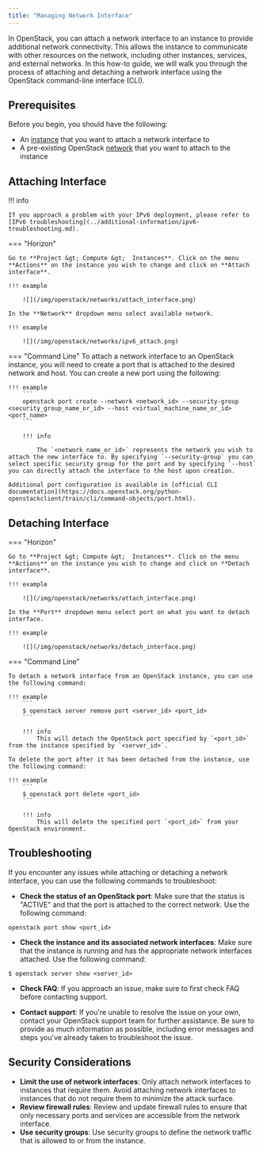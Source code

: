 ```yaml
---
title: "Managing Network Interface"
---
```

In OpenStack, you can attach a network interface to an instance to provide additional network connectivity. This allows the instance to communicate with other resources on the network, including other instances, services, and external networks. In this how-to guide, we will walk you through the process of attaching and detaching a network interface using the OpenStack command-line interface (CLI).

## Prerequisites

Before you begin, you should have the following:

- An [instance](../getting-started/creating-first-infrastructure.md) that you want to attach a network interface to
- A pre-existing OpenStack [network](../how-to-guides/create-networking.md) that you want to attach to the instance

## Attaching Interface

!!! info

    If you approach a problem with your IPv6 deployment, please refer to [IPv6 troubleshooting](../additional-information/ipv6-troubleshooting.md).

=== "Horizon"

    Go to **Project &gt; Compute &gt;  Instances**. Click on the menu **Actions** on the instance you wish to change and click on **Attach interface**.

    !!! example

        ![](/img/openstack/networks/attach_interface.png)

    In the **Network** dropdown menu select available network.

    !!! example

        ![](/img/openstack/networks/ipv6_attach.png)

=== "Command Line"
    To attach a network interface to an OpenStack instance, you will need to create a port that is attached to the desired network and host. You can create a new port using the following:

    !!! example
        ```
        openstack port create --network <network_id> --security-group <security_group_name_or_id> --host <virtual_machine_name_or_id> <port_name>
        ```

        !!! info

            The `<network_name_or_id>` represents the network you wish to attach the new interface to. By specifying `--security-group` you can select specific security group for the port and by specifying `--host` you can directly attach the interface to the host upon creation.

    Additional port configuration is available in [official CLI documentation](https://docs.openstack.org/python-openstackclient/train/cli/command-objects/port.html).

## Detaching Interface

=== "Horizon"

    Go to **Project &gt; Compute &gt;  Instances**. Click on the menu **Actions** on the instance you wish to change and click on **Detach interface**.

    !!! example

        ![](/img/openstack/networks/attach_interface.png)

    In the **Port** dropdown menu select port on what you want to detach interface.

    !!! example

        ![](/img/openstack/networks/detach_interface.png)


=== "Command Line"

    To detach a network interface from an OpenStack instance, you can use the following command:

    !!! example
        ```
        $ openstack server remove port <server_id> <port_id>
        ```

        !!! info
            This will detach the OpenStack port specified by `<port_id>` from the instance specified by `<server_id>`.

    To delete the port after it has been detached from the instance, use the following command:

    !!! example
        ```
        $ openstack port delete <port_id>
        ```

        !!! info
            This will delete the specified port `<port_id>` from your OpenStack environment.

## Troubleshooting

If you encounter any issues while attaching or detaching a network interface, you can use the following commands to troubleshoot:

- **Check the status of an OpenStack port**: Make sure that the status is "ACTIVE" and that the port is attached to the correct network. Use the following command:

```
openstack port show <port_id>
```

- **Check the instance and its associated network interfaces**: Make sure that the instance is running and has the appropriate network interfaces attached. Use the following command:

```
$ openstack server show <server_id>
```

- **Check FAQ**: If you approach an issue, make sure to first check FAQ before contacting support.

- **Contact support**: If you're unable to resolve the issue on your own, contact your OpenStack support team for further assistance. Be sure to provide as much information as possible, including error messages and steps you've already taken to troubleshoot the issue.

## Security Considerations

- **Limit the use of network interfaces**: Only attach network interfaces to instances that require them. Avoid attaching network interfaces to instances that do not require them to minimize the attack surface.
- **Review firewall rules**: Review and update firewall rules to ensure that only necessary ports and services are accessible from the network interface.
- **Use security groups**: Use security groups to define the network traffic that is allowed to or from the instance.
